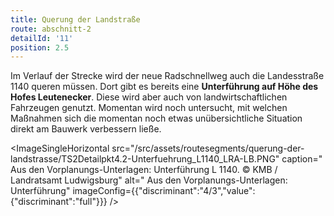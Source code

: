 ```yaml
---
title: Querung der Landstraße
route: abschnitt-2
detailId: '11'
position: 2.5
---
```

Im Verlauf der Strecke wird der neue Radschnellweg auch die Landesstraße 1140 queren müssen. Dort gibt es bereits eine **Unterführung auf Höhe des Hofes Leutenecker**. Diese wird aber auch von landwirtschaftlichen Fahrzeugen genutzt. Momentan wird noch untersucht, mit welchen Maßnahmen sich die momentan noch etwas unübersichtliche Situation direkt am Bauwerk verbessern ließe.

<ImageSingleHorizontal src="/src/assets/routesegments/querung-der-landstrasse/TS2Detailpkt4.2-Unterfuehrung_L1140_LRA-LB.PNG" caption=" Aus den Vorplanungs-Unterlagen: Unterführung L 1140. © KMB / Landratsamt Ludwigsburg" alt=" Aus den Vorplanungs-Unterlagen: Unterführung" imageConfig={{"discriminant":"4/3","value":{"discriminant":"full"}}} />
